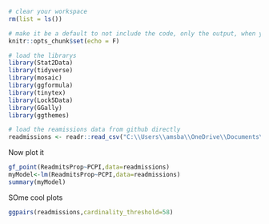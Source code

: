 ```r

# clear your workspace
rm(list = ls()) 

# make it be a default to not include the code, only the output, when you knit this document
knitr::opts_chunk$set(echo = F)  

# load the librarys
library(Stat2Data)
library(tidyverse)
library(mosaic)
library(ggformula)
library(tinytex)
library(Lock5Data)
library(GGally)
library(ggthemes)

# load the reamissions data from github directly
readmissions <- readr::read_csv("C:\\Users\\amsba\\OneDrive\\Documents\\Data\\Hackathon021425\\ReadmissionKaggle\\primary.csv")
```

Now plot it

```r
gf_point(ReadmitsProp~PCPI,data=readmissions)
myModel<-lm(ReadmitsProp~PCPI,data=readmissions)
summary(myModel)
```
SOme cool plots
```r
ggpairs(readmissions,cardinality_threshold=58)
```

